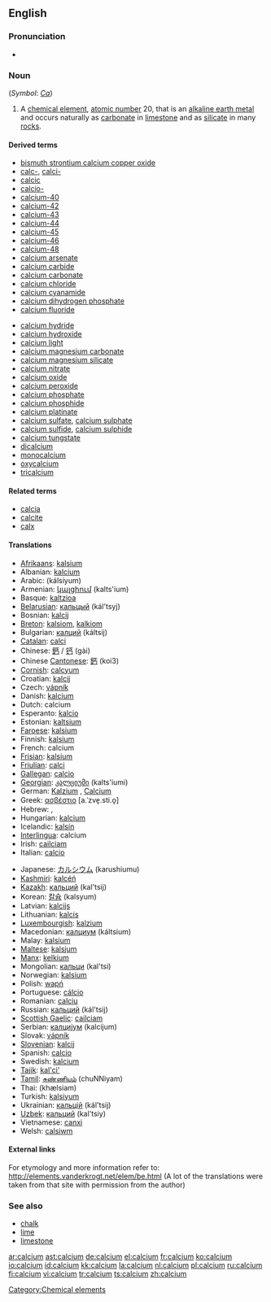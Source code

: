 ==English==
{{elements|Ca|potassium|K|scandium|Sc}}

===Pronunciation===
*{{audio|en-us-calcium.ogg|Audio (US)}}

===Noun===
{{wikipedia}}
{{en-noun|-}} (''Symbol'': ''[[Ca]]'')

# A [[chemical element]], [[atomic number]] 20, that is an [[alkaline earth metal]] and occurs naturally as [[carbonate]] in [[limestone]] and as [[silicate]] in many [[rock]]s.

====Derived terms====
{{top2}}
*[[bismuth strontium calcium copper oxide]]
*[[calc-]], [[calci-]]
*[[calcic]]
*[[calcio-]]
*[[calcium-40]]
*[[calcium-42]]
*[[calcium-43]]
*[[calcium-44]]
*[[calcium-45]]
*[[calcium-46]]
*[[calcium-48]]
*[[calcium arsenate]]
*[[calcium carbide]]
*[[calcium carbonate]]
*[[calcium chloride]]
*[[calcium cyanamide]]
*[[calcium dihydrogen phosphate]]
*[[calcium fluoride]]
{{mid2}}
*[[calcium hydride]]
*[[calcium hydroxide]]
*[[calcium light]]
*[[calcium magnesium carbonate]]
*[[calcium magnesium silicate]]
*[[calcium nitrate]]
*[[calcium oxide]]
*[[calcium peroxide]]
*[[calcium phosphate]]
*[[calcium phosphide]]
*[[calcium platinate]]
*[[calcium sulfate]], [[calcium sulphate]]
*[[calcium sulfide]], [[calcium sulphide]]
*[[calcium tungstate]]
*[[dicalcium]]
*[[monocalcium]]
*[[oxycalcium]]
*[[tricalcium]]
{{bottom}}

====Related terms====
*[[calcia]]
*[[calcite]]
*[[calx]]

====Translations====
{{trans-top}}
*[[Afrikaans]]: [[kalsium]]
*Albanian: [[kalcium]]
*Arabic: {{ARchar|[[كلسيوم]]}} (kálsiyum) {{m}}
*Armenian: [[կալցիում]] (kalts'ium)
*Basque: [[kaltzioa]]
*[[Belarusian]]: [[кальцый]] (kál'tsyj) {{m}}
*Bosnian: [[kalcij]]
*[[Breton]]: [[kalsiom]], [[kalkiom]] {{m}}
*Bulgarian: [[калций]] (káltsij) {{m}}
*[[Catalan]]: [[calci]]
*Chinese: [[鈣]] / [[钙]] (gài)
*Chinese [[Cantonese]]: [[鈣]] (koi3)
*[[Cornish]]: [[calcyum]]
*Croatian: [[kalcij]]
*Czech: [[vápník]]
*Danish: [[kalcium]]
*Dutch: calcium {{n}}
*Esperanto: [[kalcio]]
*Estonian: [[kaltsium]]
*[[Faroese]]: [[kalsium]]
*Finnish: [[kalsium]]
*French: calcium {{m}}
*[[Frisian]]: [[kalsium]]
*[[Friulian]]: [[calci]]
*[[Gallegan]]: [[calcio]]
*[[Georgian]]: [[კალციუმი]] (kalts'iumi)
*German: [[Kalzium]] {{n}}, [[Calcium]] {{n}}
*Greek: [[ασβέστιο]] [a.ˈzve̞.sti.o̞] {{n}}
*Hebrew: {{he-translation|סידן|sidán}}, {{he-translation|קלציום|qáltzium}}
*Hungarian: [[kalcium]]
*Icelandic: [[kalsín]]
*[[Interlingua]]: calcium
*Irish: [[cailciam]]
*Italian: [[calcio]] {{m}}
{{trans-mid}}
*Japanese: [[カルシウム]] (karushiumu)
*[[Kashmiri]]: [[kalcéń]]
*[[Kazakh]]: [[кальций]] (kal'tsij)
*Korean: [[칼슘]] (kalsyum)
*Latvian: [[kalcijs]]
*Lithuanian: [[kalcis]]
*[[Luxembourgish]]: [[kalzium]]
*Macedonian: [[калциум]] (káltsium) {{m}}
*Malay: [[kalsium]]
*[[Maltese]]: [[kalsjum]]
*[[Manx]]: [[kelkium]]
*Mongolian: [[кальци]] (kal'tsi)
*Norwegian: [[kalsium]]
*Polish: [[wapń]] {{m}}
*Portuguese: [[cálcio]] {{m}}
*Romanian: [[calciu]] {{n}}
*Russian: [[кальций]] (kál'tsij) {{m}}
*[[Scottish Gaelic]]: [[cailciam]]
*Serbian: [[калциjум]] (kalcijum) {{m}}
*Slovak: [[vápník]]
*[[Slovenian]]: [[kalcij]]
*Spanish: [[calcio]] {{m}}
*Swedish: [[kalcium]]
*[[Tajik]]: [[kal'ci']]
*[[Tamil]]: [[சுண்ணியம்]] (chuNNiyam)
*Thai: {{THchar|[[แคลเซียม]]}} (khælsiam)
*Turkish: [[kalsiyum]]
*Ukrainian: [[кальцiй]] (kál'tsij) {{m}}
*[[Uzbek]]: [[кальций]] (kal'tsiy)
*Vietnamese: [[canxi]]
*Welsh: [[calsiwm]]
{{trans-bottom}}

====External links====
{{Wikisource1911Enc|Calcium}}

For etymology and more information refer to:
http://elements.vanderkrogt.net/elem/be.html
(A lot of the translations were taken from that site with permission from the author)

===See also===
*[[chalk]]
*[[lime]]
*[[limestone]]

[[Category:Chemical elements]]

[[ar:calcium]]
[[ast:calcium]]
[[de:calcium]]
[[el:calcium]]
[[fr:calcium]]
[[ko:calcium]]
[[io:calcium]]
[[id:calcium]]
[[kk:calcium]]
[[la:calcium]]
[[nl:calcium]]
[[pl:calcium]]
[[ru:calcium]]
[[fi:calcium]]
[[vi:calcium]]
[[tr:calcium]]
[[ts:calcium]]
[[zh:calcium]]